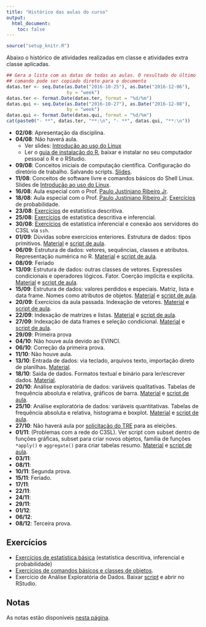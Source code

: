 ```yaml
---
title: "Histórico das aulas do curso"
output:
  html_document:
    toc: false
---
```


```r
source("setup_knitr.R")
```

Abaixo o histórico de atividades realizadas em classe e atividades extra
classe aplicadas.


```r
## Gera a lista com as datas de todas as aulas. O resultado do último
## comando pode ser copiado direto para o documento
datas.ter <- seq.Date(as.Date("2016-10-25"), as.Date("2016-12-06"),
                      by = "week")
datas.ter <- format.Date(datas.ter, format = "%d/%m")
datas.qui <- seq.Date(as.Date("2016-10-27"), as.Date("2016-12-08"),
                      by = "week")
datas.qui <- format.Date(datas.qui, format = "%d/%m")
cat(paste0("- **", datas.ter, "**:\n", "- **", datas.qui, "**:\n"))
```

- **02/08**: Apresentação da disciplina.
- **04/08**: Não haverá aula.
    - Ver slides:
      [Introdução ao uso do Linux](http://fernandomayer.github.io/linux-intro)
    - Ler o [guia de instalação do R](R-instalacao.html), baixar e
      instalar no seu computador pessoal o R e o RStudio.
- **09/08**: Conceitos iniciais de computação científica. Configuração
  do diretório de trabalho. Salvando scripts.
  [Slides](00_ce083-intro.html).
- **11/08**: Conceitos de software livre e comandos básicos do Shell
  Linux. Slides de
  [Introdução ao uso do Linux](http://fernandomayer.github.io/linux-intro).
- **16/08**: Aula especial com o Prof.
  [Paulo Justiniano Ribeiro Jr](http://www.leg.ufpr.br/~paulojus/).
- **18/08**: Aula especial com o Prof.
  [Paulo Justiniano Ribeiro Jr](http://www.leg.ufpr.br/~paulojus/).
  [Exercícios](ex01_intro.html) de probabilidade.
- **23/08**: [Exercícios](ex01_intro.html) de estatística descritiva.
- **25/08**: [Exercícios](ex01_intro.html) de estatística descritiva e
  inferencial.
- **30/08**: [Exercícios](ex01_intro.html) de estatística inferencial e
  conexão aos servidores do C3SL via `ssh`.
- **01/09**: Dùvidas sobre exercícios enteriores. Estrutura de dados:
  tipos primitivos. [Material](02_funcoes_e_objetos.html)
  e [script de aula](scripts/script_tipos.R).
- **06/09**: Estrutura de dados: vetores, sequências, classes e
  atributos. Representação numérica no
  R. [Material](02_funcoes_e_objetos.html)
  e [script de aula](scripts/script_tipos.R).
- **08/09**: Feriado
- **13/09**: Estrutura de dados: outras classes de vetores. Expressões
  condicionais e operadores lógicos. Fator. Coerção implícita e
  explícita. [Material](02_funcoes_e_objetos.html)
  e [script de aula](scripts/script_tipos.R).
- **15/09**: Estrutura de dados: valores perdidos e especiais. Matriz,
  lista e data frame. Nomes como atributos de
  objetos. [Material](02_funcoes_e_objetos.html)
  e [script de aula](scripts/script_tipos.R).
- **20/09**: Exercícios da aula passada. Indexação de
  vetores. [Material](03_indexacao_e_selecao.html)
  e [script de aula](scripts/script_index.R).
- **22/09**: Indexação de matrizes e
  listas. [Material](03_indexacao_e_selecao.html)
  e [script de aula](scripts/script_index.R).
- **27/09**: Indexação de data frames e seleção
  condicional. [Material](03_indexacao_e_selecao.html)
  e [script de aula](scripts/script_index.R).
- **29/09**: Primeira prova
- **04/10**: Não houve aula devido ao EVINCI.
- **06/10**: Correção da primeira prova.
- **11/10**: Não houve aula.
- **13/10**: Entrada de dados: via teclado, arquivos texto, importação
  direto de planilhas. [Material](04_Entrada_de_dados.html).
- **18/10**: Saída de dados. Formatos textual e binário para
  ler/escrever dados. [Material](04_Entrada_de_dados.html).
- **20/10**: Análise exploratória de dados: variáveis qualitativas.
  Tabelas de frequência absoluta e relativa, gráficos de
  barra. [Material](05_Analise_exploratoria.html) e
  [script de aula](scripts/script_exploratoria.R).
- **25/10**: Análise exploratória de dados: variáveis quantitativas.
  Tabelas de frequência absoluta e relativa, histograma e
  boxplot. [Material](05_Analise_exploratoria.html) e
  [script de aula](scripts/script_exploratoria.R).
- **27/10**: Não haverá aula por
[solicitação do TRE](http://www.ufpr.br/portalufpr/blog/noticias/__trashed-10/)
para as eleições.
- **01/11**: (Problemas com a rede do C3SL). Ver script com subset
  dentro de funções gráficas, subset para criar novos objetos, família
  de funções `*apply()` e `aggregate()` para criar tabelas resumo.
  [Material](05_Analise_exploratoria.html) e
  [script de aula](scripts/script_exploratoria.R).
- **03/11**:
- **08/11**:
- **10/11**: Segunda prova.
- **15/11**: Feriado.
- **17/11**:
- **22/11**:
- **24/11**:
- **29/11**:
- **01/12**:
- **06/12**:
- **08/12**: Terceira prova.

## Exercícios

- [Exercícios de estatística básica](ex01_intro.html) (estatística
  descritiva, inferencial e probabilidade)
- [Exercícios de comandos básicos e classes de objetos](exercicios/ex02_basico.pdf).
- Exercício de Análise Exploratória de Dados.
  Baixar [script](exercicios/ex03_exploratoria.R) e abrir no RStudio.

## Notas

As notas estão disponíveis [nesta página](notas.html).
